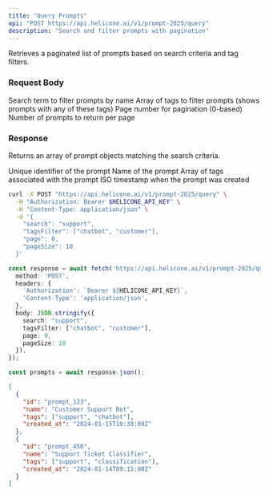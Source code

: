 ```yaml
---
title: "Query Prompts"
api: "POST https://api.helicone.ai/v1/prompt-2025/query"
description: "Search and filter prompts with pagination"
---
```


Retrieves a paginated list of prompts based on search criteria and tag filters.

### Request Body

<ParamField body="search" type="string" required>
  Search term to filter prompts by name
</ParamField>

<ParamField body="tagsFilter" type="string[]" required>
  Array of tags to filter prompts (shows prompts with any of these tags)
</ParamField>

<ParamField body="page" type="number" required>
  Page number for pagination (0-based)
</ParamField>

<ParamField body="pageSize" type="number" required>
  Number of prompts to return per page
</ParamField>

### Response

Returns an array of prompt objects matching the search criteria.

<ResponseField name="id" type="string">
  Unique identifier of the prompt
</ResponseField>

<ResponseField name="name" type="string">
  Name of the prompt
</ResponseField>

<ResponseField name="tags" type="string[]">
  Array of tags associated with the prompt
</ResponseField>

<ResponseField name="created_at" type="string">
  ISO timestamp when the prompt was created
</ResponseField>

<RequestExample>

```bash cURL
curl -X POST "https://api.helicone.ai/v1/prompt-2025/query" \
  -H "Authorization: Bearer $HELICONE_API_KEY" \
  -H "Content-Type: application/json" \
  -d '{
    "search": "support",
    "tagsFilter": ["chatbot", "customer"],
    "page": 0,
    "pageSize": 10
  }'
```

```typescript TypeScript
const response = await fetch('https://api.helicone.ai/v1/prompt-2025/query', {
  method: 'POST',
  headers: {
    'Authorization': `Bearer ${HELICONE_API_KEY}`,
    'Content-Type': 'application/json',
  },
  body: JSON.stringify({
    search: "support",
    tagsFilter: ["chatbot", "customer"],
    page: 0,
    pageSize: 10
  }),
});

const prompts = await response.json();
```

</RequestExample>

<ResponseExample>

```json Response
[
  {
    "id": "prompt_123",
    "name": "Customer Support Bot",
    "tags": ["support", "chatbot"],
    "created_at": "2024-01-15T10:30:00Z"
  },
  {
    "id": "prompt_456",
    "name": "Support Ticket Classifier",
    "tags": ["support", "classification"],
    "created_at": "2024-01-14T09:15:00Z"
  }
]
```

</ResponseExample> 